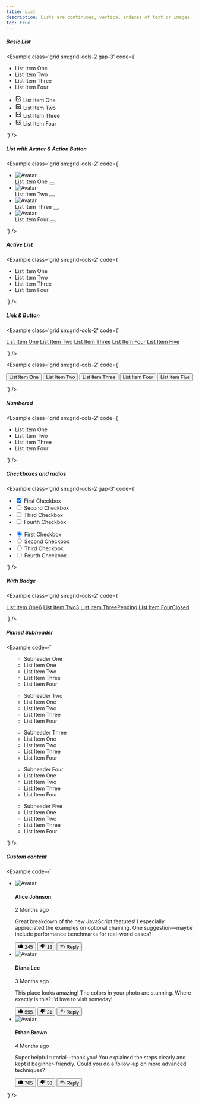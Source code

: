 ```yaml
---
title: List
description: Lists are continuous, vertical indexes of text or images.
toc: true
---
```


##### Basic List

<Example class='grid sm:grid-cols-2 gap-3' code={`<ul class="list-group">
    <li class="list-group-item">List Item One</li>
    <li class="list-group-item">List Item Two</li>
    <li class="list-group-item">List Item Three</li>
    <li class="list-group-item">List Item Four</li>
  </ul>

  <ul class="list-group">
    <li class="list-group-item flex items-center gap-3">
      <svg xmlns="http://www.w3.org/2000/svg" width="18" height="18" viewBox="0 0 24 24"><path fill="currentColor" d="M5 21q-.825 0-1.412-.587T3 19V5q0-.825.588-1.412T5 3h12.475q.425 0 .713.288t.287.712t-.288.713t-.712.287H5v14h14v-6.5q0-.425.288-.712T20 11.5t.713.288t.287.712V19q0 .825-.587 1.413T19 21zm6.525-6.8l8.5-8.5q.275-.275.675-.275t.7.275t.3.7t-.3.725L12.225 16.3q-.3.3-.7.3t-.7-.3l-4.25-4.25q-.275-.275-.275-.7t.275-.7t.7-.275t.7.275z"/></svg>
      List Item One
    </li>
    <li class="list-group-item flex items-center gap-3">
      <svg xmlns="http://www.w3.org/2000/svg" width="18" height="18" viewBox="0 0 24 24"><path fill="currentColor" d="M5 21q-.825 0-1.412-.587T3 19V5q0-.825.588-1.412T5 3h12.475q.425 0 .713.288t.287.712t-.288.713t-.712.287H5v14h14v-6.5q0-.425.288-.712T20 11.5t.713.288t.287.712V19q0 .825-.587 1.413T19 21zm6.525-6.8l8.5-8.5q.275-.275.675-.275t.7.275t.3.7t-.3.725L12.225 16.3q-.3.3-.7.3t-.7-.3l-4.25-4.25q-.275-.275-.275-.7t.275-.7t.7-.275t.7.275z"/></svg>
      List Item Two
    </li>
    <li class="list-group-item flex items-center gap-3">
      <svg xmlns="http://www.w3.org/2000/svg" width="18" height="18" viewBox="0 0 24 24"><path fill="currentColor" d="M5 21q-.825 0-1.412-.587T3 19V5q0-.825.588-1.412T5 3h12.475q.425 0 .713.288t.287.712t-.288.713t-.712.287H5v14h14v-6.5q0-.425.288-.712T20 11.5t.713.288t.287.712V19q0 .825-.587 1.413T19 21zm6.525-6.8l8.5-8.5q.275-.275.675-.275t.7.275t.3.7t-.3.725L12.225 16.3q-.3.3-.7.3t-.7-.3l-4.25-4.25q-.275-.275-.275-.7t.275-.7t.7-.275t.7.275z"/></svg>
      List Item Three
    </li>
    <li class="list-group-item flex items-center gap-3">
      <svg xmlns="http://www.w3.org/2000/svg" width="18" height="18" viewBox="0 0 24 24"><path fill="currentColor" d="M5 21q-.825 0-1.412-.587T3 19V5q0-.825.588-1.412T5 3h12.475q.425 0 .713.288t.287.712t-.288.713t-.712.287H5v14h14v-6.5q0-.425.288-.712T20 11.5t.713.288t.287.712V19q0 .825-.587 1.413T19 21zm6.525-6.8l8.5-8.5q.275-.275.675-.275t.7.275t.3.7t-.3.725L12.225 16.3q-.3.3-.7.3t-.7-.3l-4.25-4.25q-.275-.275-.275-.7t.275-.7t.7-.275t.7.275z"/></svg>
      List Item Four
    </li>
  </ul>`} />

##### List with Avatar & Action Button

<Example class='grid sm:grid-cols-2' code={`<ul class="list-group">
    <li class="list-group-item flex items-center gap-3">
      <div class="avatar">
        <img src="/images/avatar_1.webp" alt="Avatar" class='rounded-full' />
      </div>
      List Item One
      <button class='btn btn-icon ms-auto -me-2'>
        <span class='icon-[material-symbols--delete-outline-rounded] text-lg'></span>
      </button>
    </li>
    <li class="list-group-item flex items-center gap-3">
      <div class="avatar">
        <img src="/images/avatar_2.webp" alt="Avatar" class='rounded-full' />
      </div>
      List Item Two
      <button class='btn btn-icon ms-auto -me-2'>
        <span class='icon-[material-symbols--delete-outline-rounded] text-lg'></span>
      </button>
    </li>
    <li class="list-group-item flex items-center gap-3">
      <div class="avatar">
        <img src="/images/avatar_3.webp" alt="Avatar" class='rounded-full' />
      </div>
      List Item Three
      <button class='btn btn-icon ms-auto -me-2'>
        <span class='icon-[material-symbols--delete-outline-rounded] text-lg'></span>
      </button>
    </li>
    <li class="list-group-item flex items-center gap-3">
      <div class="avatar">
        <img src="/images/avatar_4.webp" alt="Avatar" class='rounded-full' />
      </div>
      List Item Four
      <button class='btn btn-icon ms-auto -me-2'>
        <span class='icon-[material-symbols--delete-outline-rounded] text-lg'></span>
      </button>
    </li>
  </ul>`} />

##### Active List

<Example class='grid sm:grid-cols-2' code={`<ul class="list-group">
    <li class="list-group-item active" aria-current="true">List Item One</li>
    <li class="list-group-item">List Item Two</li>
    <li class="list-group-item">List Item Three</li>
    <li class="list-group-item">List Item Four</li>
  </ul>`} />

##### Link & Button

<Example class='grid sm:grid-cols-2' code={`<div class="list-group">
    <a href="#" class="list-group-item list-group-item-action active" aria-current="true">List Item One</a>
    <a href="#" class="list-group-item list-group-item-action">List Item Two</a>
    <a href="#" class="list-group-item list-group-item-action">List Item Three</a>
    <a href="#" class="list-group-item list-group-item-action">List Item Four</a>
    <a href="#" class="list-group-item list-group-item-action disabled" aria-disabled="true">List Item Five</a>
  </div>`} />

<Example class='grid sm:grid-cols-2' code={`<div class="list-group">
    <button type="button" class="list-group-item list-group-item-action active" aria-current="true">List Item One</button>
    <button type="button" class="list-group-item list-group-item-action">List Item Two</button>
    <button type="button" class="list-group-item list-group-item-action">List Item Three</button>
    <button type="button" class="list-group-item list-group-item-action">List Item Four</button>
    <button type="button" class="list-group-item list-group-item-action disabled" aria-disabled="true">List Item Five</button>
  </div>`} />

##### Numbered

<Example class='grid sm:grid-cols-2' code={`<ul class="list-group list-group-numbered">
    <li class="list-group-item" aria-current="true">List Item One</li>
    <li class="list-group-item">List Item Two</li>
    <li class="list-group-item">List Item Three</li>
    <li class="list-group-item">List Item Four</li>
  </ul>`} />

##### Checkboxes and radios

<Example class='grid sm:grid-cols-2 gap-3' code={`<ul class="list-group">
    <li class="list-group-item list-group-item-action">
      <div class="form-check -ml-2.5">
        <label for="firstCheckbox" class="form-check-input-wrapper">
          <input class="form-check-input" type="checkbox" value="" id="firstCheckbox" checked />
        </label>
        <label for="firstCheckbox" class="form-check-label flex-1">First Checkbox</label>
      </div>
    </li>
    <li class="list-group-item list-group-item-action">
      <div class="form-check -ml-2.5">
        <label for="secondCheckbox" class="form-check-input-wrapper">
          <input class="form-check-input" type="checkbox" value="" id="secondCheckbox" />
        </label>
        <label for="secondCheckbox" class="form-check-label flex-1">Second Checkbox</label>
      </div>
    </li>
    <li class="list-group-item list-group-item-action">
      <div class="form-check -ml-2.5">
        <label for="thirdCheckbox" class="form-check-input-wrapper">
          <input class="form-check-input" type="checkbox" value="" id="thirdCheckbox" />
        </label>
        <label for="thirdCheckbox" class="form-check-label flex-1">Third Checkbox</label>
      </div>
    </li>
    <li class="list-group-item list-group-item-action">
      <div class="form-check -ml-2.5">
        <label for="fourthCheckbox" class="form-check-input-wrapper">
          <input class="form-check-input" type="checkbox" value="" id="fourthCheckbox" />
        </label>
        <label for="fourthCheckbox" class="form-check-label flex-1">Fourth Checkbox</label>
      </div>
    </li>
  </ul>

  <ul class="list-group">
    <li class="list-group-item list-group-item-action">
      <div class="form-check -ml-2.5">
        <label for="firstRadio" class="form-check-input-wrapper">
          <input class="form-check-input" type="radio" name="listRadio" value="" id="firstRadio" checked />
        </label>
        <label for="firstRadio" class="form-check-label flex-1">First Checkbox</label>
      </div>
    </li>
    <li class="list-group-item list-group-item-action">
      <div class="form-check -ml-2.5">
        <label for="secondRadio" class="form-check-input-wrapper">
          <input class="form-check-input" type="radio" name="listRadio" value="" id="secondRadio" />
        </label>
        <label for="secondRadio" class="form-check-label flex-1">Second Checkbox</label>
      </div>
    </li>
    <li class="list-group-item list-group-item-action">
      <div class="form-check -ml-2.5">
        <label for="thirdRadio" class="form-check-input-wrapper">
          <input class="form-check-input" type="radio" name="listRadio" value="" id="thirdRadio" />
        </label>
        <label for="thirdRadio" class="form-check-label flex-1">Third Checkbox</label>
      </div>
    </li>
    <li class="list-group-item list-group-item-action">
      <div class="form-check -ml-2.5">
        <label for="fourthRadio" class="form-check-input-wrapper">
          <input class="form-check-input" type="radio" name="listRadio" value="" id="fourthRadio" />
        </label>
        <label for="fourthRadio" class="form-check-label flex-1">Fourth Checkbox</label>
      </div>
    </li>
  </ul>`} />

##### With Badge

<Example class='grid sm:grid-cols-2' code={`<div class="list-group">
    <a href="#" class="list-group-item list-group-item-action active flex items-center justify-between" aria-current="true">List Item One<span class="badge badge-primary">6</span></a>
    <a href="#" class="list-group-item list-group-item-action flex items-center justify-between">List Item Two<span class="badge badge-warning">3</span></a>
    <a href="#" class="list-group-item list-group-item-action flex items-center justify-between">List Item Three<span class="badge badge-primary">Pending</span></a>
    <a href="#" class="list-group-item list-group-item-action disabled flex items-center justify-between">List Item Four<span class="badge">Closed</span></a>
  </div>`} />

##### Pinned Subheader

<Example code={`<ul class="list-group h-[20rem] overflow-auto py-0">
    <ul>
      <li class="list-group-item list-group-item-pinned">Subheader One</li>
      <li class="list-group-item">List Item One</li>
      <li class="list-group-item">List Item Two</li>
      <li class="list-group-item">List Item Three</li>
      <li class="list-group-item">List Item Four</li>
    </ul>
    <ul>
      <li class="list-group-item list-group-item-pinned">Subheader Two</li>
      <li class="list-group-item">List Item One</li>
      <li class="list-group-item">List Item Two</li>
      <li class="list-group-item">List Item Three</li>
      <li class="list-group-item">List Item Four</li>
    </ul>
    <ul>
      <li class="list-group-item list-group-item-pinned">Subheader Three</li>
      <li class="list-group-item">List Item One</li>
      <li class="list-group-item">List Item Two</li>
      <li class="list-group-item">List Item Three</li>
      <li class="list-group-item">List Item Four</li>
    </ul>
    <ul>
      <li class="list-group-item list-group-item-pinned">Subheader Four</li>
      <li class="list-group-item">List Item One</li>
      <li class="list-group-item">List Item Two</li>
      <li class="list-group-item">List Item Three</li>
      <li class="list-group-item">List Item Four</li>
    </ul>
    <ul>
      <li class="list-group-item list-group-item-pinned">Subheader Five</li>
      <li class="list-group-item">List Item One</li>
      <li class="list-group-item">List Item Two</li>
      <li class="list-group-item">List Item Three</li>
      <li class="list-group-item">List Item Four</li>
    </ul>
  </ul>`} />

##### Custom content

<Example code={`<ul class="list-group">
    <li class="list-group-item flex items-start gap-3">
      <div class="avatar avatar-lg shrink-0">
        <img src="/images/avatar_1.webp" alt="Avatar" class='rounded-full' />
      </div>
      <div>
        <div class="flex items-center gap-3">
          <h4 class="list-text-primary">Alice Johnson</h4>
          <p class="list-text-secondary">2 Months ago</p>
        </div>
        <p class="mb-3">Great breakdown of the new JavaScript features! I especially appreciated the examples on optional chaining. One suggestion—maybe include performance benchmarks for real-world cases?</p>
        <div class="space-x-2">
          <button class='btn btn-sm btn-subtle-primary'>
            <svg xmlns="http://www.w3.org/2000/svg" width="14" height="14" viewBox="0 0 24 24"><path fill="currentColor" d="M21 8q.8 0 1.4.6T23 10v2q0 .175-.038.375t-.112.375l-3 7.05q-.225.5-.75.85T18 21h-8q-.825 0-1.412-.587T8 19V8.825q0-.4.163-.762t.437-.638l5.425-5.4q.375-.35.888-.425t.987.175t.688.7t.087.925L15.55 8zM4 21q-.825 0-1.412-.587T2 19v-9q0-.825.588-1.412T4 8t1.413.588T6 10v9q0 .825-.587 1.413T4 21"/></svg>
            245
          </button>
          <button class='btn btn-sm btn-subtle-neutral'>
            <svg xmlns="http://www.w3.org/2000/svg" width="14" height="14" viewBox="0 0 24 24"><path fill="currentColor" d="M3 16q-.8 0-1.4-.6T1 14v-2q0-.175.037-.375t.113-.375l3-7.05q.225-.5.75-.85T6 3h8q.825 0 1.413.587T16 5v10.175q0 .4-.162.763t-.438.637l-5.425 5.4q-.375.35-.887.425t-.988-.175t-.687-.7t-.088-.925L8.45 16zM20 3q.825 0 1.413.588T22 5v9q0 .825-.587 1.413T20 16t-1.412-.587T18 14V5q0-.825.588-1.412T20 3"/></svg>
            13
          </button>
          <button class='btn btn-sm btn-subtle-neutral'>
            <svg xmlns="http://www.w3.org/2000/svg" width="14" height="14" viewBox="0 0 24 24"><path fill="currentColor" d="m4.825 11l3.9 3.9q.3.3.288.7t-.313.7q-.3.275-.7.288t-.7-.288l-4.6-4.6q-.15-.15-.213-.325T2.426 11t.063-.375t.212-.325l4.6-4.6q.275-.275.688-.275T8.7 5.7q.3.3.3.713t-.3.712zm6 1l2.9 2.9q.3.3.288.7t-.313.7q-.3.275-.7.288t-.7-.288l-4.6-4.6q-.15-.15-.213-.325T7.426 11t.063-.375t.212-.325l4.6-4.6q.275-.275.688-.275t.712.275q.3.3.3.713t-.3.712L10.825 10H17q2.075 0 3.538 1.463T22 15v3q0 .425-.288.713T21 19t-.712-.288T20 18v-3q0-1.25-.875-2.125T17 12z"/></svg>
            Reply
          </button>
        </div>
      </div>
    </li>
    <li class="list-group-item flex items-start gap-3">
      <div class="avatar avatar-lg shrink-0">
        <img src="/images/avatar_2.webp" alt="Avatar" class='rounded-full' />
      </div>
      <div>
        <div class="flex items-center gap-3">
          <h4 class="list-text-primary">Diana Lee</h4>
          <p class="list-text-secondary">3 Months ago</p>
        </div>
        <p class="mb-3">This place looks amazing! The colors in your photo are stunning. Where exactly is this? I’d love to visit someday!</p>
        <div class="space-x-2">
          <button class='btn btn-sm btn-subtle-neutral'>
            <svg xmlns="http://www.w3.org/2000/svg" width="14" height="14" viewBox="0 0 24 24"><path fill="currentColor" d="M21 8q.8 0 1.4.6T23 10v2q0 .175-.038.375t-.112.375l-3 7.05q-.225.5-.75.85T18 21h-8q-.825 0-1.412-.587T8 19V8.825q0-.4.163-.762t.437-.638l5.425-5.4q.375-.35.888-.425t.987.175t.688.7t.087.925L15.55 8zM4 21q-.825 0-1.412-.587T2 19v-9q0-.825.588-1.412T4 8t1.413.588T6 10v9q0 .825-.587 1.413T4 21"/></svg>
            555
          </button>
          <button class='btn btn-sm btn-subtle-neutral'>
            <svg xmlns="http://www.w3.org/2000/svg" width="14" height="14" viewBox="0 0 24 24"><path fill="currentColor" d="M3 16q-.8 0-1.4-.6T1 14v-2q0-.175.037-.375t.113-.375l3-7.05q.225-.5.75-.85T6 3h8q.825 0 1.413.587T16 5v10.175q0 .4-.162.763t-.438.637l-5.425 5.4q-.375.35-.887.425t-.988-.175t-.687-.7t-.088-.925L8.45 16zM20 3q.825 0 1.413.588T22 5v9q0 .825-.587 1.413T20 16t-1.412-.587T18 14V5q0-.825.588-1.412T20 3"/></svg>
            21
          </button>
          <button class='btn btn-sm btn-subtle-neutral'>
            <svg xmlns="http://www.w3.org/2000/svg" width="14" height="14" viewBox="0 0 24 24"><path fill="currentColor" d="m4.825 11l3.9 3.9q.3.3.288.7t-.313.7q-.3.275-.7.288t-.7-.288l-4.6-4.6q-.15-.15-.213-.325T2.426 11t.063-.375t.212-.325l4.6-4.6q.275-.275.688-.275T8.7 5.7q.3.3.3.713t-.3.712zm6 1l2.9 2.9q.3.3.288.7t-.313.7q-.3.275-.7.288t-.7-.288l-4.6-4.6q-.15-.15-.213-.325T7.426 11t.063-.375t.212-.325l4.6-4.6q.275-.275.688-.275t.712.275q.3.3.3.713t-.3.712L10.825 10H17q2.075 0 3.538 1.463T22 15v3q0 .425-.288.713T21 19t-.712-.288T20 18v-3q0-1.25-.875-2.125T17 12z"/></svg>
            Reply
          </button>
        </div>
      </div>
    </li>
    <li class="list-group-item flex items-start gap-3">
      <div class="avatar avatar-lg shrink-0">
        <img src="/images/avatar_3.webp" alt="Avatar" class='rounded-full' />
      </div>
      <div>
        <div class="flex items-center gap-3">
          <h4 class="list-text-primary">Ethan Brown</h4>
          <p class="list-text-secondary">4 Months ago</p>
        </div>
        <p class="mb-3">Super helpful tutorial—thank you! You explained the steps clearly and kept it beginner-friendly. Could you do a follow-up on more advanced techniques?</p>
        <div class="space-x-2">
          <button class='btn btn-sm btn-subtle-neutral'>
            <svg xmlns="http://www.w3.org/2000/svg" width="14" height="14" viewBox="0 0 24 24"><path fill="currentColor" d="M21 8q.8 0 1.4.6T23 10v2q0 .175-.038.375t-.112.375l-3 7.05q-.225.5-.75.85T18 21h-8q-.825 0-1.412-.587T8 19V8.825q0-.4.163-.762t.437-.638l5.425-5.4q.375-.35.888-.425t.987.175t.688.7t.087.925L15.55 8zM4 21q-.825 0-1.412-.587T2 19v-9q0-.825.588-1.412T4 8t1.413.588T6 10v9q0 .825-.587 1.413T4 21"/></svg>
            765
          </button>
          <button class='btn btn-sm btn-subtle-neutral'>
            <svg xmlns="http://www.w3.org/2000/svg" width="14" height="14" viewBox="0 0 24 24"><path fill="currentColor" d="M3 16q-.8 0-1.4-.6T1 14v-2q0-.175.037-.375t.113-.375l3-7.05q.225-.5.75-.85T6 3h8q.825 0 1.413.587T16 5v10.175q0 .4-.162.763t-.438.637l-5.425 5.4q-.375.35-.887.425t-.988-.175t-.687-.7t-.088-.925L8.45 16zM20 3q.825 0 1.413.588T22 5v9q0 .825-.587 1.413T20 16t-1.412-.587T18 14V5q0-.825.588-1.412T20 3"/></svg>
            33
          </button>
          <button class='btn btn-sm btn-subtle-neutral'>
            <svg xmlns="http://www.w3.org/2000/svg" width="14" height="14" viewBox="0 0 24 24"><path fill="currentColor" d="m4.825 11l3.9 3.9q.3.3.288.7t-.313.7q-.3.275-.7.288t-.7-.288l-4.6-4.6q-.15-.15-.213-.325T2.426 11t.063-.375t.212-.325l4.6-4.6q.275-.275.688-.275T8.7 5.7q.3.3.3.713t-.3.712zm6 1l2.9 2.9q.3.3.288.7t-.313.7q-.3.275-.7.288t-.7-.288l-4.6-4.6q-.15-.15-.213-.325T7.426 11t.063-.375t.212-.325l4.6-4.6q.275-.275.688-.275t.712.275q.3.3.3.713t-.3.712L10.825 10H17q2.075 0 3.538 1.463T22 15v3q0 .425-.288.713T21 19t-.712-.288T20 18v-3q0-1.25-.875-2.125T17 12z"/></svg>
            Reply
          </button>
        </div>
      </div>
    </li>
  </ul>`} />
